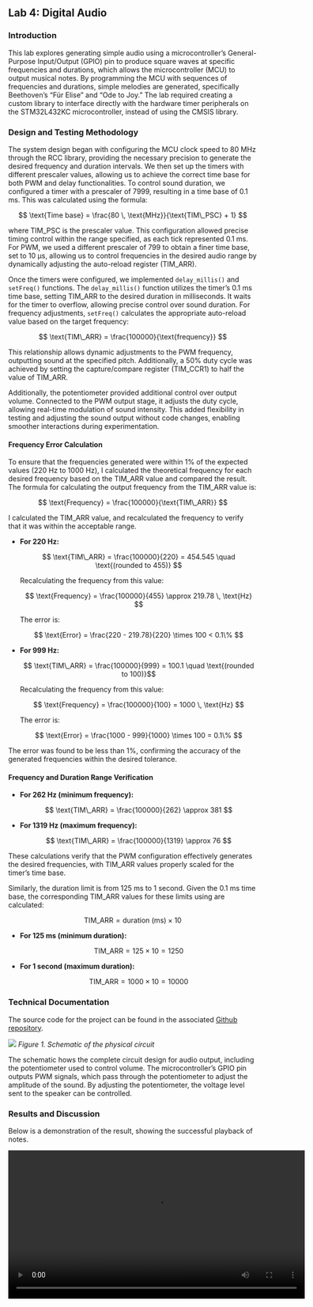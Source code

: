 ## Lab 4: Digital Audio

### Introduction
This lab explores generating simple audio using a microcontroller’s General-Purpose Input/Output (GPIO) pin to produce square waves at specific frequencies and durations, which allows the microcontroller (MCU) to output musical notes. By programming the MCU with sequences of frequencies and durations, simple melodies are generated, specifically Beethoven’s "Für Elise" and "Ode to Joy." The lab required creating a custom library to interface directly with the hardware timer peripherals on the STM32L432KC microcontroller, instead of using the CMSIS library.

### Design and Testing Methodology
The system design began with configuring the MCU clock speed to 80 MHz through the RCC library, providing the necessary precision to generate the desired frequency and duration intervals. We then set up the timers with different prescaler values, allowing us to achieve the correct time base for both PWM and delay functionalities. To control sound duration, we configured a timer with a prescaler of 7999, resulting in a time base of 0.1 ms. This was calculated using the formula:

$$ \text{Time base} = \frac{80 \, \text{MHz}}{\text{TIM\_PSC} + 1} $$

where $\text{TIM\_PSC}$ is the prescaler value. This configuration allowed precise timing control within the range specified, as each tick represented 0.1 ms. For PWM, we used a different prescaler of 799 to obtain a finer time base, set to 10 μs, allowing us to control frequencies in the desired audio range by dynamically adjusting the auto-reload register ($\text{TIM\_ARR}$).

Once the timers were configured, we implemented `delay_millis()` and `setFreq()` functions. The `delay_millis()` function utilizes the timer’s 0.1 ms time base, setting $\text{TIM\_ARR}$ to the desired duration in milliseconds. It waits for the timer to overflow, allowing precise control over sound duration. For frequency adjustments, `setFreq()` calculates the appropriate auto-reload value based on the target frequency:

$$ \text{TIM\_ARR} = \frac{100000}{\text{frequency}} $$

This relationship allows dynamic adjustments to the PWM frequency, outputting sound at the specified pitch. Additionally, a 50% duty cycle was achieved by setting the capture/compare register ($\text{TIM\_CCR1}$) to half the value of $\text{TIM\_ARR}$.

Additionally, the potentiometer provided additional control over output volume. Connected to the PWM output stage, it adjusts the duty cycle, allowing real-time modulation of sound intensity. This added flexibility in testing and adjusting the sound output without code changes, enabling smoother interactions during experimentation.

#### Frequency Error Calculation
To ensure that the frequencies generated were within 1% of the expected values (220 Hz to 1000 Hz), I calculated the theoretical frequency for each desired frequency based on the $\text{TIM\_ARR}$ value and compared the result. The formula for calculating the output frequency from the $\text{TIM\_ARR}$ value is:

$$ \text{Frequency} = \frac{100000}{\text{TIM\_ARR}} $$

I calculated the $\text{TIM\_ARR}$ value, and recalculated the frequency to verify that it was within the acceptable range.

- **For 220 Hz:**

  $$ \text{TIM\_ARR} = \frac{100000}{220} = 454.545 \quad \text{(rounded to 455)} $$

  Recalculating the frequency from this value:

  $$ \text{Frequency} = \frac{100000}{455} \approx 219.78 \, \text{Hz} $$

  The error is:

  $$ \text{Error} = \frac{220 - 219.78}{220} \times 100 < 0.1\% $$

- **For 999 Hz:**

  $$ \text{TIM\_ARR} = \frac{100000}{999} = 100.1 \quad \text{(rounded to 100)}$$

  Recalculating the frequency from this value:

  $$ \text{Frequency} = \frac{100000}{100} = 1000 \, \text{Hz} $$

  The error is:

  $$ \text{Error} = \frac{1000 - 999}{1000} \times 100 = 0.1\% $$

The error was found to be less than 1%, confirming the accuracy of the generated frequencies within the desired tolerance.

#### Frequency and Duration Range Verification
- **For 262 Hz (minimum frequency):**
  
  $$ \text{TIM\_ARR} = \frac{100000}{262} \approx 381 $$

- **For 1319 Hz (maximum frequency):**

  $$ \text{TIM\_ARR} = \frac{100000}{1319} \approx 76 $$

These calculations verify that the PWM configuration effectively generates the desired frequencies, with $\text{TIM\_ARR}$ values properly scaled for the timer’s time base.

Similarly, the duration limit is from 125 ms to 1 second. Given the 0.1 ms time base, the corresponding $\text{TIM\_ARR}$ values for these limits using are calculated:

$$ \text{TIM\_ARR} = \text{duration (ms)} \times 10 $$

- **For 125 ms (minimum duration):**
  
  $$ \text{TIM\_ARR} = 125 \times 10 = 1250 $$

- **For 1 second (maximum duration):**

  $$ \text{TIM\_ARR} = 1000 \times 10 = 10000 $$



### Technical Documentation
The source code for the project can be found in the associated [Github repository](https://github.com/ZhianZ/e155-lab4/tree/main).

![](./images/lab4_schematics.jpg)
*Figure 1. Schematic of the physical circuit*

The schematic hows the complete circuit design for audio output, including the potentiometer used to control volume. The microcontroller’s GPIO pin outputs PWM signals, which pass through the potentiometer to adjust the amplitude of the sound. By adjusting the potentiometer, the voltage level sent to the speaker can be controlled.

### Results and Discussion
Below is a demonstration of the result, showing the successful playback of notes.

<video width="600" controls>
  <source src="path/to/your/video.mp4" type="video/mp4">
  Your browser does not support the video tag.
</video>


### Conclusion
This lab demonstrated successful sound generation using the MCU’s GPIO pin to output square waves at specific frequencies and durations. The MCU was able to produce simple melodies by sequencing notes through code. I spent approximately 12 hours working on this lab.